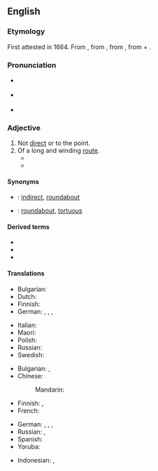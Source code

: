==English==
{{was wotd|2007|January|30}}

===Etymology===
{{root|en|ine-pro|*(s)ker-}}
First attested in 1664. From {{uder|en|la|circuitōsus}}, from {{m|la|circuitus}}, from {{m|la|circumeō||I go around}}, from {{m|la|circum||around}} + {{m|la|eō||I go}}.

===Pronunciation===
* {{a|RP}} {{IPA|en|/sɜːˈkjuːɪtəs/}}
* {{a|US}} {{IPA|en|/sɚˈkjuːətəs/|/sɚˈkjuːɪtəs/}}
* {{audio|en|en-us-circuitous.ogg|Audio (US)}}

===Adjective===
{{en-adj}}

# Not [[direct]] or to the point.
# Of a long and winding [[route]].
#* {{RQ:Churchill Celebrity|chapter=8|passage=I corralled the judge, and we started off across the fields, in no very mild state of fear of that gentleman's wife, whose vigilance was seldom relaxed. And thus we came by a '''circuitous''' route to Mohair, the judge occupied by his own guilty thoughts, and I by others not less disturbing.}}
#* {{quote-journal|en|year=1962|month=February|title=Talking of Trains: British-owned ferry wagons|journal=Modern Railways|page=83|text=The advantages of the train ferry in combining through running (without double handling) with speed and relatively large loads are shown in the decision of the Swedish State Railways to build 100 large covered and 50 open wagons for working to Britain by the ferry services, although the route from Sweden to any destination in the U.K. via Zeebrugge/Harwich is comparatively '''circuitous'''; the first of the Swedish covered wagons has already run through to London.}}

====Synonyms====
* {{qualifier|not direct}}: [[indirect]], [[roundabout]]
* {{qualifier|of a winding route}}: [[roundabout]], [[tortuous]]

====Derived terms====
* {{l|en|circuitously}}
* {{l|en|circuitousness}}
* {{l|en|uncircuitous}}

====Translations====
{{trans-top|not direct or to the point}}
* Bulgarian: {{t+|bg|обиколен}}
* Dutch: {{t+|nl|omslachtig}}
* Finnish: {{t+|fi|epäsuora}}
* German: {{t+|de|weitschweifig}}, {{t+|de|umständlich}}, {{t+|de|indirekt}}, {{t|de|umschweifend}}
{{trans-mid}}
* Italian: {{t+|it|tortuoso|m}}
* Maori: {{t|mi|āwhiowhio}}
* Polish: {{t+|pl|okrężny}}
* Russian: {{t+|ru|окольно|n}}
* Swedish: {{t+|sv|omständlig}}
{{trans-bottom}}

{{trans-top|of a long and winding route}}
* Bulgarian: {{t+|bg|околен}}, {{t+|bg|обиколен}}
* Chinese:
*: Mandarin: {{t+|cmn|迂迴|tr=yūhuí}}
* Finnish: {{t+|fi|kiertelevä}}, {{t|fi|kaarteleva}}
* French: {{t+|fr|tortueux|m}}
{{trans-mid}}
* German: {{t+|de|weitläufig}}, {{t+|de|verwunden}}, {{t+|de|umständlich}}, {{t|de|sich windend}}
* Russian: {{t+|ru|окольный|m}}, {{t+|ru|петляющий|m}}
* Spanish: {{t+|es|tortuoso}}
* Yoruba: {{t|yo|kọ́lọkọ̀lọ}}
{{trans-bottom}}

{{checktrans-top}}
* Indonesian: {{t-check|id|tidak langsung}}, {{t+check|id|putar|alt=berputar-putar}}
{{trans-mid}}
{{trans-bottom}}